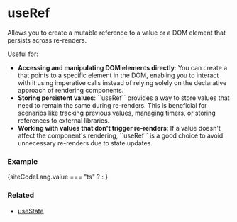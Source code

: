 
# useRef

Allows you to create a mutable reference to a value or a DOM element 
that persists across re-renders.

Useful for:
<ul>
  <li><b>Accessing and manipulating DOM elements directly</b>: You can create a <CodePreview data={refTypePreview} /> that points to a specific element in the DOM, enabling you to interact with it using imperative calls instead of relying solely on the declarative approach of rendering components.</li>
  <li><b>Storing persistent values</b>: ``useRef`` provides a way to store values that need to remain the same during re-renders. This is beneficial for scenarios like tracking previous values, managing timers, or storing references to external libraries.</li>
  <li><b>Working with values that don't trigger re-renders</b>: If a value doesn't affect the component's rendering, ``useRef`` is a good choice to avoid unnecessary re-renders due to state updates.</li>
</ul>


### Example

<CopyInnerText>
{siteCodeLang.value === "ts" ? <ExampleCodeTS /> : <ExampleCode />}
</CopyInnerText>

### Related
<ul>
  <li><a href="/docs/hooks/useState">useState</a></li>
</ul>